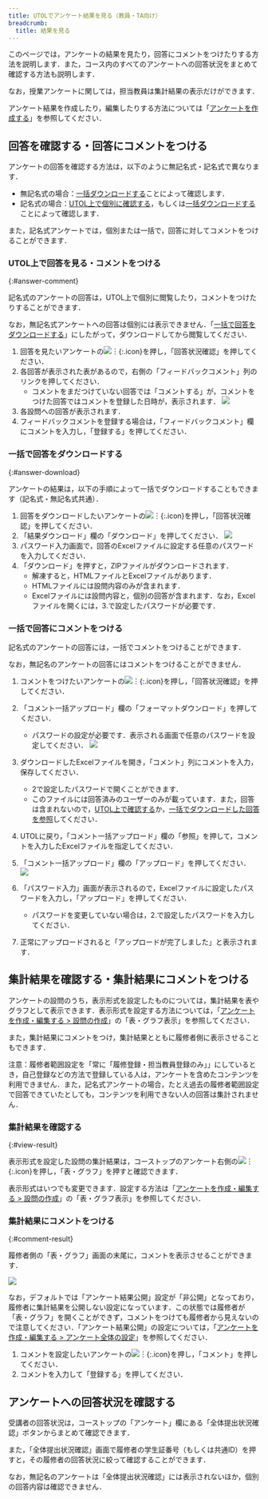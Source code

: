 ```yaml
---
title: UTOLでアンケート結果を見る（教員・TA向け）
breadcrumb:
  title: 結果を見る
---
```


このページでは，アンケートの結果を見たり，回答にコメントをつけたりする方法を説明します．また，コース内のすべてのアンケートへの回答状況をまとめて確認する方法も説明します．

なお，授業アンケートに関しては，担当教員は集計結果の表示だけができます．

アンケート結果を作成したり，編集したりする方法については「[アンケートを作成する](create)」を参照してください．

## 回答を確認する・回答にコメントをつける

アンケートの回答を確認する方法は，以下のように無記名式・記名式で異なります．

- 無記名式の場合：[一括ダウンロードする](#answer-download)ことによって確認します．
- 記名式の場合：[UTOL上で個別に確認する](#answer-comment)，もしくは[一括ダウンロードする](#answer-download)ことによって確認します．

また，記名式アンケートでは，個別または一括で，回答に対してコメントをつけることができます．

### UTOL上で回答を見る・コメントをつける
{:#answer-comment}

記名式のアンケートの回答は，UTOL上で個別に閲覧したり，コメントをつけたりすることができます．

なお，無記名式アンケートへの回答は個別には表示できません．「[一括で回答をダウンロードする](#answer-download)」にしたがって，ダウンロードしてから閲覧してください．

1. 回答を見たいアンケートの![︙](../../_icons/control_btn_icon.png){:.icon}を押し，「回答状況確認」を押してください．
2. 各回答が表示された表があるので，右側の「フィードバックコメント」列のリンクを押してください．
   - コメントをまだつけていない回答では「コメントする」が，コメントをつけた回答ではコメントを登録した日時が，表示されます．
   ![](./view-answer.png)
3. 各設問への回答が表示されます．
4. フィードバックコメントを登録する場合は，「フィードバックコメント」欄にコメントを入力し，「登録する」を押してください．

### 一括で回答をダウンロードする
{:#answer-download}

アンケートの結果は，以下の手順によって一括でダウンロードすることもできます（記名式・無記名式共通）．

1. 回答をダウンロードしたいアンケートの![︙](../../_icons/control_btn_icon.png){:.icon}を押し，「回答状況確認」を押してください．
2. 「結果ダウンロード」欄の「ダウンロード」を押してください．
   ![](./download-result.png)
3. パスワード入力画面で，回答のExcelファイルに設定する任意のパスワードを入力してください．
4. 「ダウンロード」を押すと，ZIPファイルがダウンロードされます．
   - 解凍すると，HTMLファイルとExcelファイルがあります．
   - HTMLファイルには設問内容のみが含まれます．
   - Excelファイルには設問内容と，個別の回答が含まれます．なお，Excelファイルを開くには，3.で設定したパスワードが必要です．

### 一括で回答にコメントをつける

記名式のアンケートの回答には，一括でコメントをつけることができます．

なお，無記名のアンケートの回答にはコメントをつけることができません．

1.  コメントをつけたいアンケートの![︙](../../_icons/control_btn_icon.png){:.icon}を押し，「回答状況確認」を押してください．
2.  「コメント一括アップロード」欄の「フォーマットダウンロード」を押してください．
    - パスワードの設定が必要です．表示される画面で任意のパスワードを設定してください．
   ![](./download-format.png)

3.  ダウンロードしたExcelファイルを開き，「コメント」列にコメントを入力，保存してください．
    -   2で設定したパスワードで開くことができます．
    -   このファイルには回答済みのユーザーのみが載っています．また，回答は含まれないので，[UTOL上で確認する](#answer-comment)か，[一括でダウンロードした回答を参照](#answer-download)してください．

4.  UTOLに戻り，「コメント一括アップロード」欄の「参照」を押して，コメントを入力したExcelファイルを指定してください．

5.  「コメント一括アップロード」欄の「アップロード」を押してください．
   ![](./upload-comment.png)

6.  「パスワード入力」画面が表示されるので，Excelファイルに設定したパスワードを入力し，「アップロード」を押してください．
    -   パスワードを変更していない場合は，2.で設定したパスワードを入力してください．

7.  正常にアップロードされると「アップロードが完了しました」と表示されます．

## 集計結果を確認する・集計結果にコメントをつける

アンケートの設問のうち，表示形式を設定したものについては，集計結果を表やグラフとして表示できます．表示形式を設定する方法については，「[アンケートを作成・編集する > 設問の作成](create#question_settings)」の「表・グラフ表示」を参照してください．

また，集計結果にコメントをつけ，集計結果とともに履修者側に表示させることもできます．

注意：履修者範囲設定を「常に「履修登録・担当教員登録のみ」」にしているとき，自己登録などの方法で登録している人は，アンケートを含めたコンテンツを利用できません．また，記名式アンケートの場合，たとえ過去の履修者範囲設定で回答できていたとしても，コンテンツを利用できない人の回答は集計されません．

### 集計結果を確認する
{:#view-result}

表示形式を設定した設問の集計結果は，コーストップのアンケート右側の![︙](../../_icons/control_btn_icon.png){:.icon}を押し，「表・グラフ」を押すと確認できます．

表示形式はいつでも変更できます．設定する方法は「[アンケートを作成・編集する > 設問の作成](create#question_settings)」の「表・グラフ表示」を参照してください．

### 集計結果にコメントをつける
{:#comment-result}

履修者側の「表・グラフ」画面の末尾に，コメントを表示させることができます．

![](./result-comment.png)

なお，デフォルトでは「アンケート結果公開」設定が「非公開」となっており，履修者に集計結果を公開しない設定になっています．この状態では履修者が「表・グラフ」を開くことができず，コメントをつけても履修者から見えないので注意してください．「アンケート結果公開」の設定については，「[アンケートを作成・編集する > アンケート全体の設定](create#general_settings)」を参照してください．

1. コメントを設定したいアンケートの![︙](../../_icons/control_btn_icon.png){:.icon}を押し，「コメント」を押してください．
2. コメントを入力して「登録する」を押してください．

## アンケートへの回答状況を確認する

受講者の回答状況は，コーストップの「アンケート」欄にある「全体提出状況確認」ボタンからまとめて確認できます．

また，「全体提出状況確認」画面で履修者の学生証番号（もしくは共通ID）を押すと，その履修者の回答状況に絞って確認することができます．

なお，無記名のアンケートは「全体提出状況確認」には表示されないほか，個別の回答内容は確認できません．
